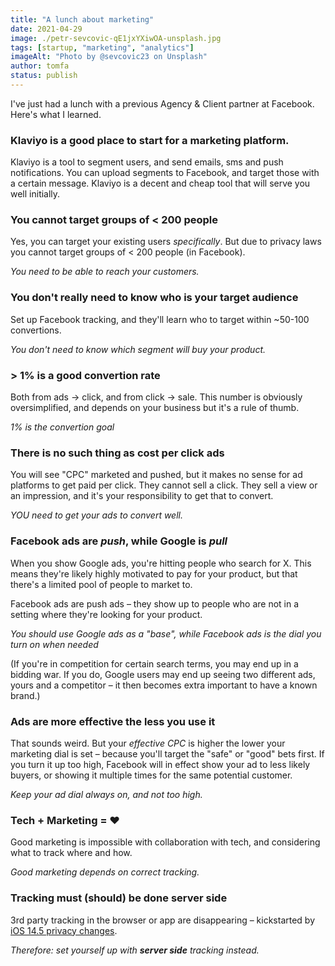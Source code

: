 ```yaml
---
title: "A lunch about marketing"
date: 2021-04-29
image: ./petr-sevcovic-qE1jxYXiwOA-unsplash.jpg
tags: [startup, "marketing", "analytics"]
imageAlt: "Photo by @sevcovic23 on Unsplash"
author: tomfa
status: publish
---
```


I've just had a lunch with a previous Agency & Client partner at Facebook. Here's what I learned.

### Klaviyo is a good place to start for a marketing platform.

Klaviyo is a tool to segment users, and send emails, sms and push notifications. You can upload segments to Facebook,
and target those with a certain message. Klaviyo is a decent and cheap tool that will serve you well initially.

### You cannot target groups of < 200 people

Yes, you can target your existing users _specifically_. But due to privacy laws you cannot target groups of < 200 people (in Facebook).

_You need to be able to reach your customers._

### You don't really need to know who is your target audience

Set up Facebook tracking, and they'll learn who to target within ~50-100 convertions.

_You don't need to know which segment will buy your product._

### > 1% is a good convertion rate

Both from ads -> click, and from click -> sale. This number is obviously oversimplified, and depends on your business but it's a rule of thumb.

_1% is the convertion goal_

### There is no such thing as cost per click ads

You will see "CPC" marketed and pushed, but it makes no sense for ad platforms to get paid per click. They cannot sell a click.
They sell a view or an impression, and it's your responsibility to get that to convert.

_YOU need to get your ads to convert well._

### Facebook ads are _push_, while Google is _pull_

When you show Google ads, you're hitting people who search for X.
This means they're likely highly motivated to pay for your product, but that there's a limited pool of people to market to.

Facebook ads are push ads – they show up to people who are not in a setting where they're looking for your product.

_You should use Google ads as a "base", while Facebook ads is the dial you turn on when needed_

(If you're in competition for certain search terms, you may end up in a bidding war. If you do, Google users may end up seeing
two different ads, yours and a competitor – it then becomes extra important to have a known brand.)

### Ads are more effective the less you use it

That sounds weird. But your _effective CPC_ is higher the lower your marketing dial is set – because you'll target
the "safe" or "good" bets first. If you turn it up too high, Facebook will in effect show your ad to less likely buyers, or
showing it multiple times for the same potential customer.

_Keep your ad dial always on, and not too high._

### Tech + Marketing = ♥️

Good marketing is impossible with collaboration with tech, and considering what to track where and how.

_Good marketing depends on correct tracking._

### Tracking must (should) be done server side

3rd party tracking in the browser or app are disappearing – kickstarted by [iOS 14.5 privacy changes](https://developer.apple.com/app-store/user-privacy-and-data-use/).

_Therefore: set yourself up with **server side** tracking instead._
